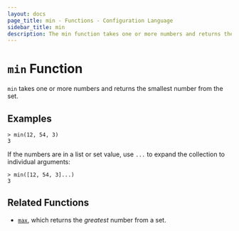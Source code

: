 ```yaml
---
layout: docs
page_title: min - Functions - Configuration Language
sidebar_title: min
description: The min function takes one or more numbers and returns the smallest number.
---
```


# `min` Function

`min` takes one or more numbers and returns the smallest number from the set.

## Examples

```text
> min(12, 54, 3)
3
```

If the numbers are in a list or set value, use `...` to expand the collection
to individual arguments:

```text
> min([12, 54, 3]...)
3
```

## Related Functions

- [`max`](/docs/from-1.5/functions/numeric/max), which returns the _greatest_ number from a set.
